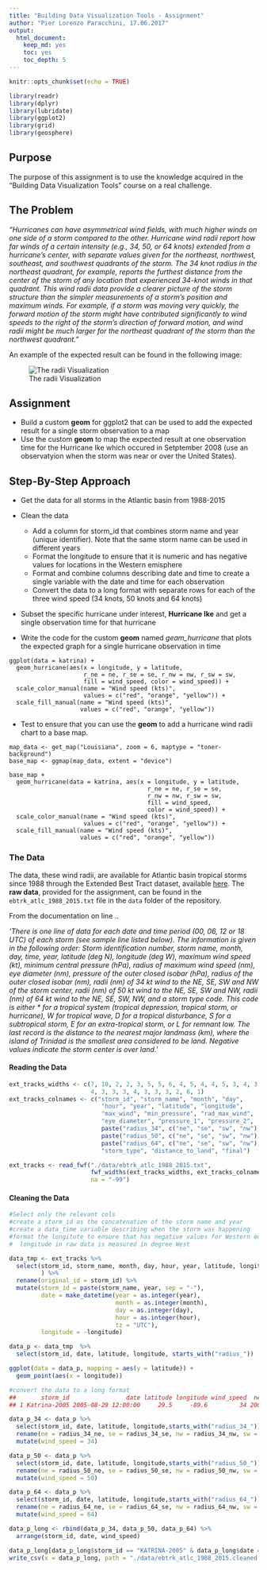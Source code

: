 ```yaml
---
title: "Building Data Visualization Tools - Assignment"
author: "Pier Lorenzo Paracchini, 17.06.2017"
output: 
  html_document: 
    keep_md: yes
    toc: yes
    toc_depth: 5
---
```


```r
knitr::opts_chunk$set(echo = TRUE)

library(readr)
library(dplyr)
library(lubridate)
library(ggplot2)
library(grid)
library(geosphere)
```

## Purpose

The purpose of this assignment is to use the knowledge acquired in the "Building Data Visualization Tools" course on a real challenge.

## The Problem

_"Hurricanes can have asymmetrical wind fields, with much higher winds on one side of a storm compared to the other. Hurricane wind radii report how far winds of a certain intensity (e.g., 34, 50, or 64 knots) extended from a hurricane’s center, with separate values given for the northeast, northwest, southeast, and southwest quadrants of the storm. The 34 knot radius in the northeast quadrant, for example, reports the furthest distance from the center of the storm of any location that experienced 34-knot winds in that quadrant. This wind radii data provide a clearer picture of the storm structure than the simpler measurements of a storm’s position and maximum winds. For example, if a storm was moving very quickly, the forward motion of the storm might have contributed significantly to wind speeds to the right of the storm’s direction of forward motion, and wind radii might be much larger for the northeast quadrant of the storm than the northwest quadrant."_

An example of the expected result can be found in the following image:

![The radii Visualization](imgs/expectedResult.png)


## Assignment

* Build a custom __geom__ for ggplot2 that can be used to add the expected result for a single storm observation to a map
* Use the custom __geom__ to map the expected result at one observation time for the Hurricane Ike which occured in Setptember 2008 (use an observatyion when the storm was near or over the United States).


## Step-By-Step Approach

* Get the data for all storms in the Atlantic basin from 1988-2015

* Clean the data
    * Add a column for storm_id that combines storm name and year (unique identifier). Note that the same storm name can be used in different years
    * Format the longitude to ensure that it is numeric and has negative values for locations in the Western emisphere
    * Format and combine columns describing date and time to create a single variable with the date and time for each observation
    * Convert the data to a long format with separate rows for each of the three wind speed (34 knots, 50 knots and 64 knots)

* Subset the specific hurricane under interest, __Hurricane Ike__ and get a single observation time for that hurricane

* Write the code for the custom __geom__ named _geam\_hurricane_ that plots the expected graph for a single hurricane observation in time

```
ggplot(data = katrina) +
  geom_hurricane(aes(x = longitude, y = latitude,
                     r_ne = ne, r_se = se, r_nw = nw, r_sw = sw,
                     fill = wind_speed, color = wind_speed)) +
  scale_color_manual(name = "Wind speed (kts)",
                     values = c("red", "orange", "yellow")) +
  scale_fill_manual(name = "Wind speed (kts)",
                    values = c("red", "orange", "yellow")) 
```

* Test to ensure that you can use the __geom__ to add a hurricane wind radii chart to a base map.

```
map_data <- get_map("Louisiana", zoom = 6, maptype = "toner-background")
base_map <- ggmap(map_data, extent = "device")

base_map +
  geom_hurricane(data = katrina, aes(x = longitude, y = latitude,
                                       r_ne = ne, r_se = se,
                                       r_nw = nw, r_sw = sw,
                                       fill = wind_speed,
                                       color = wind_speed)) +
  scale_color_manual(name = "Wind speed (kts)",
                     values = c("red", "orange", "yellow")) +
  scale_fill_manual(name = "Wind speed (kts)",
                    values = c("red", "orange", "yellow"))
```

### The Data

The data, these wind radii, are available for Atlantic basin tropical storms since 1988 through the Extended Best Tract dataset, available [here]( http://rammb.cira.colostate.edu/research/tropical_cyclones/tc_extended_best_track_dataset/). The __raw data__, provided for the assignment, can be found in the `ebtrk_atlc_1988_2015.txt` file in the `data` folder of the repository.

From the documentation on line ..

_'There is one line of data for each date and time period (00, 06, 12 or 18 UTC) of each storm (see sample line listed below). The information is given in the following order: Storm identification number, storm name, month, day, time, year, latitude (deg N), longitude (deg W), maximum wind speed (kt), minimum central pressure (hPa), radius of maximum wind speed (nm), eye diameter (nm), pressure of the outer closed isobar (hPa), radius of the outer closed isobar (nm), radii (nm) of 34 kt wind to the NE, SE, SW and NW of the storm center, radii (nm) of 50 kt wind to the NE, SE, SW and NW, radii (nm) of 64 kt wind to the NE, SE, SW, NW, and a storm type code.  This code is either * for a tropical system (tropical depression, tropical storm, or hurricane), W for tropical wave, D for a tropical disturbance, S for a subtropical storm, E for an extra-tropical storm, or L for remnant low. The last record is the distance to the nearest major landmass (km), where the island of Trinidad is the smallest area considered to be land. Negative values indicate the storm center is over land. '_

#### Reading the Data

```r
ext_tracks_widths <- c(7, 10, 2, 2, 3, 5, 5, 6, 4, 5, 4, 4, 5, 3, 4, 3, 3, 3,
                       4, 3, 3, 3, 4, 3, 3, 3, 2, 6, 1)
ext_tracks_colnames <- c("storm_id", "storm_name", "month", "day",
                          "hour", "year", "latitude", "longitude",
                          "max_wind", "min_pressure", "rad_max_wind",
                          "eye_diameter", "pressure_1", "pressure_2",
                          paste("radius_34", c("ne", "se", "sw", "nw"), sep = "_"),
                          paste("radius_50", c("ne", "se", "sw", "nw"), sep = "_"),
                          paste("radius_64", c("ne", "se", "sw", "nw"), sep = "_"),
                          "storm_type", "distance_to_land", "final")

ext_tracks <- read_fwf("./data/ebtrk_atlc_1988_2015.txt", 
                       fwf_widths(ext_tracks_widths, ext_tracks_colnames),
                       na = "-99")
```

#### Cleaning the Data

```r
#Select only the relevant cols
#create a storm_id as the concatenation of the storm name and year
#create a data_time variable describing when the storm was happening
#format the longitute to ensure that has negative values for Western emisphere
#  longitude in raw data is measured in degree West

data_tmp <- ext_tracks %>%
  select(storm_id, storm_name, month, day, hour, year, latitude, longitude, starts_with("radius_")
         ) %>%
  rename(original_id = storm_id) %>%
  mutate(storm_id = paste(storm_name, year, sep = "-"),
         date = make_datetime(year = as.integer(year), 
                              month = as.integer(month), 
                              day = as.integer(day),
                              hour = as.integer(hour),
                              tz = "UTC"),
         longitude = -longitude)

data_p <- data_tmp  %>%
  select(storm_id, date, latitude, longitude, starts_with("radius_"))

ggplot(data = data_p, mapping = aes(y = latitude)) +
  geom_point(aes(x = longitude))

#convert the data to a long format
##       storm_id                date latitude longitude wind_speed  ne  nw  se  sw
## 1 Katrina-2005 2005-08-29 12:00:00     29.5     -89.6         34 200 100 200 150

data_p_34 <- data_p %>%
  select(storm_id, date, latitude, longitude,starts_with("radius_34_")) %>%
  rename(ne = radius_34_ne, se = radius_34_se, nw = radius_34_nw, sw = radius_34_sw) %>%
  mutate(wind_speed = 34)

data_p_50 <- data_p %>%
  select(storm_id, date, latitude, longitude,starts_with("radius_50_")) %>%
  rename(ne = radius_50_ne, se = radius_50_se, nw = radius_50_nw, sw = radius_50_sw) %>%
  mutate(wind_speed = 50)

data_p_64 <- data_p %>%
  select(storm_id, date, latitude, longitude,starts_with("radius_64_")) %>%
  rename(ne = radius_64_ne, se = radius_64_se, nw = radius_64_nw, sw = radius_64_sw) %>%
  mutate(wind_speed = 64)

data_p_long <- rbind(data_p_34, data_p_50, data_p_64) %>%
  arrange(storm_id, date, wind_speed)

data_p_long[data_p_long$storm_id == "KATRINA-2005" & data_p_long$date == ymd_hms("2005-08-29 12:00:00"),]
write_csv(x = data_p_long, path = "./data/ebtrk_atlc_1988_2015.cleaned.txt")
```


